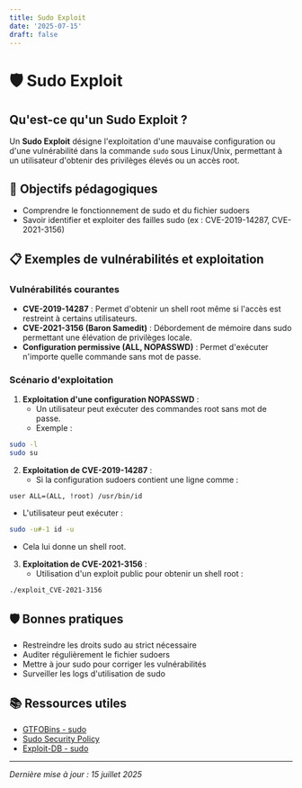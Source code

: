 ```yaml
---
title: Sudo Exploit
date: '2025-07-15'
draft: false
---
```


# 🛡️ Sudo Exploit

## Qu'est-ce qu'un Sudo Exploit ?

Un **Sudo Exploit** désigne l'exploitation d'une mauvaise configuration ou d'une vulnérabilité dans la commande `sudo` sous Linux/Unix, permettant à un utilisateur d'obtenir des privilèges élevés ou un accès root.

## 🎯 Objectifs pédagogiques

- Comprendre le fonctionnement de sudo et du fichier sudoers
- Savoir identifier et exploiter des failles sudo (ex : CVE-2019-14287, CVE-2021-3156)

## 📋 Exemples de vulnérabilités et exploitation

### Vulnérabilités courantes

- **CVE-2019-14287** : Permet d'obtenir un shell root même si l'accès est restreint à certains utilisateurs.
- **CVE-2021-3156 (Baron Samedit)** : Débordement de mémoire dans sudo permettant une élévation de privilèges locale.
- **Configuration permissive (ALL, NOPASSWD)** : Permet d'exécuter n'importe quelle commande sans mot de passe.

### Scénario d'exploitation

1. **Exploitation d'une configuration NOPASSWD** :
   - Un utilisateur peut exécuter des commandes root sans mot de passe.
   - Exemple :

```bash
sudo -l
sudo su
```

2. **Exploitation de CVE-2019-14287** :
   - Si la configuration sudoers contient une ligne comme :

```
user ALL=(ALL, !root) /usr/bin/id
```

- L'utilisateur peut exécuter :

```bash
sudo -u#-1 id -u
```

- Cela lui donne un shell root.

3. **Exploitation de CVE-2021-3156** :
   - Utilisation d'un exploit public pour obtenir un shell root :

```bash
./exploit_CVE-2021-3156
```

## 🛡️ Bonnes pratiques

- Restreindre les droits sudo au strict nécessaire
- Auditer régulièrement le fichier sudoers
- Mettre à jour sudo pour corriger les vulnérabilités
- Surveiller les logs d'utilisation de sudo

## 📚 Ressources utiles

- [GTFOBins - sudo](https://gtfobins.github.io/gtfobins/sudo/)
- [Sudo Security Policy](https://www.sudo.ws/man/1.8.13/sudoers.man.html)
- [Exploit-DB - sudo](https://www.exploit-db.com/search?port=0&author=&platform=linux&type=local&tag=sudo)

---

_Dernière mise à jour : 15 juillet 2025_
